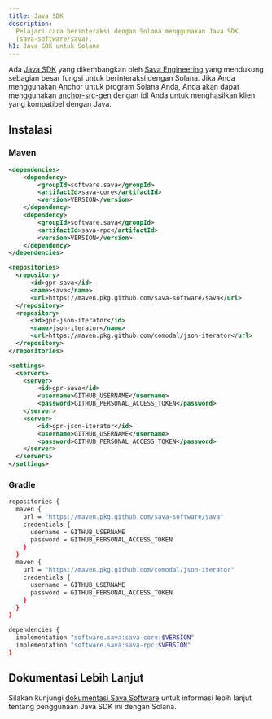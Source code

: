 ```yaml
---
title: Java SDK
description:
  Pelajari cara berinteraksi dengan Solana menggunakan Java SDK
  (sava-software/sava).
h1: Java SDK untuk Solana
---
```


Ada [Java SDK](https://sava.software/welcome) yang dikembangkan oleh
[Sava Engineering](https://sava.engineering/) yang mendukung sebagian besar
fungsi untuk berinteraksi dengan Solana. Jika Anda menggunakan Anchor untuk
program Solana Anda, Anda akan dapat menggunakan
[anchor-src-gen](https://sava.software/utilities/anchor-src-gen) dengan idl Anda
untuk menghasilkan klien yang kompatibel dengan Java.

## Instalasi

### Maven

```xml title="pom.xml"
<dependencies>
    <dependency>
        <groupId>software.sava</groupId>
        <artifactId>sava-core</artifactId>
        <version>VERSION</version>
    </dependency>
    <dependency>
        <groupId>software.sava</groupId>
        <artifactId>sava-rpc</artifactId>
        <version>VERSION</version>
    </dependency>
</dependencies>

<repositories>
  <repository>
      <id>gpr-sava</id>
      <name>sava</name>
      <url>https://maven.pkg.github.com/sava-software/sava</url>
  </repository>
  <repository>
      <id>gpr-json-iterator</id>
      <name>json-iterator</name>
      <url>https://maven.pkg.github.com/comodal/json-iterator</url>
  </repository>
</repositories>
```

```xml title="settings.xml"
<settings>
  <servers>
    <server>
        <id>gpr-sava</id>
        <username>GITHUB_USERNAME</username>
        <password>GITHUB_PERSONAL_ACCESS_TOKEN</password>
    </server>
    <server>
        <id>gpr-json-iterator</id>
        <username>GITHUB_USERNAME</username>
        <password>GITHUB_PERSONAL_ACCESS_TOKEN</password>
    </server>
  </servers>
</settings>
```

### Gradle

```bash title="build.gradle"
repositories {
  maven {
    url = "https://maven.pkg.github.com/sava-software/sava"
    credentials {
      username = GITHUB_USERNAME
      password = GITHUB_PERSONAL_ACCESS_TOKEN
    }
  }
  maven {
    url = "https://maven.pkg.github.com/comodal/json-iterator"
    credentials {
      username = GITHUB_USERNAME
      password = GITHUB_PERSONAL_ACCESS_TOKEN
    }
  }
}

dependencies {
  implementation "software.sava:sava-core:$VERSION"
  implementation "software.sava:sava-rpc:$VERSION"
}
```

## Dokumentasi Lebih Lanjut

Silakan kunjungi [dokumentasi Sava Software](https://sava.software/welcome)
untuk informasi lebih lanjut tentang penggunaan Java SDK ini dengan Solana.
